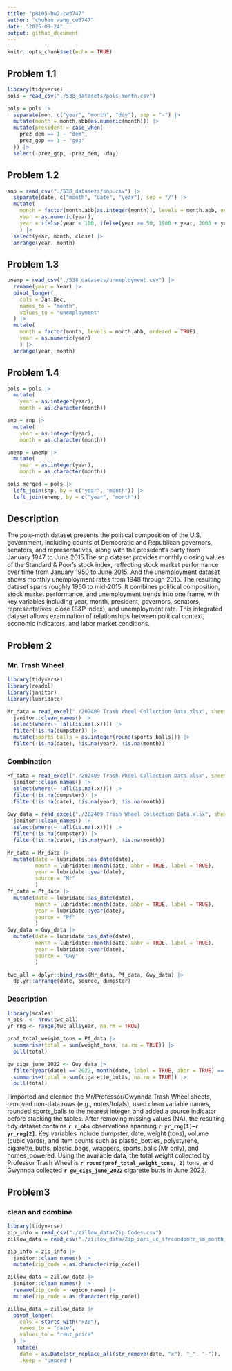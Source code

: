 ```yaml
---
title: "p8105-hw2-cw3747"
author: "chuhan wang_cw3747"
date: "2025-09-24"
output: github_document
---
```


```r
knitr::opts_chunk$set(echo = TRUE)
```

## Problem 1.1
```r
library(tidyverse)
pols = read_csv("./538_datasets/pols-month.csv")
```

```r
pols = pols |>
  separate(mon, c("year", "month", "day"), sep = "-") |>
  mutate(month = month.abb[as.numeric(month)]) |>
  mutate(president = case_when(
    prez_dem == 1 ~ "dem",
    prez_gop == 1 ~ "gop"
  )) |>
  select(-prez_gop, -prez_dem, -day)
```

## Problem 1.2
```r
snp = read_csv("./538_datasets/snp.csv") |>
  separate(date, c("month", "date", "year"), sep = "/") |>
  mutate(
    month = factor(month.abb[as.integer(month)], levels = month.abb, ordered = TRUE),
    year = as.numeric(year),
    year = ifelse(year < 100, ifelse(year >= 50, 1900 + year, 2000 + year), year)
    ) |>
  select(year, month, close) |>
  arrange(year, month)
```

## Problem 1.3
```r
unemp = read_csv("./538_datasets/unemployment.csv") |>
  rename(year = Year) |>
  pivot_longer(
    cols = Jan:Dec,
    names_to = "month",
    values_to = "unemployment"
  ) |>
  mutate(
    month = factor(month, levels = month.abb, ordered = TRUE),
    year = as.numeric(year)
    ) |>
  arrange(year, month)
```

## Problem 1.4
```r
pols = pols |>
  mutate(
    year = as.integer(year),
    month = as.character(month))

snp = snp |>
  mutate(
    year = as.integer(year),
    month = as.character(month))

unemp = unemp |>
  mutate(
    year = as.integer(year),
    month = as.character(month))
```

```r
pols_merged = pols |>
  left_join(snp, by = c("year", "month")) |>
  left_join(unemp, by = c("year", "month"))
```

## Description
The pols-moth dataset presents the political composition of the U.S. government, including counts of Democratic and Republican governors, senators, and representatives, along with the president’s party from January 1947 to June 2015.The snp dataset provides monthly closing values of the Standard & Poor’s stock index, reflecting stock market performance over time from January 1950 to June 2015. And the unemployment dataset shows monthly unemployment rates from 1948 through 2015. The resulting dataset spans roughly 1950 to mid-2015. It combines political composition, stock market performance, and unemployment trends into one frame, with key variables including year, month, president, governors, senators, representatives, close (S&P index), and unemployment rate. This integrated dataset allows examination of relationships between political context, economic indicators, and labor market conditions.

## Problem 2
### Mr. Trash Wheel
```r
library(tidyverse)
library(readxl)
library(janitor)
library(lubridate)

Mr_data = read_excel("./202409 Trash Wheel Collection Data.xlsx", sheet = "Mr. Trash Wheel", skip = 1) |>
  janitor::clean_names() |>
  select(where(~ !all(is.na(.x)))) |>
  filter(!is.na(dumpster)) |>
  mutate(sports_balls = as.integer(round(sports_balls))) |>
  filter(!is.na(date), !is.na(year), !is.na(month))
```

### Combination
```r
Pf_data = read_excel("./202409 Trash Wheel Collection Data.xlsx", sheet = "Professor Trash Wheel", skip = 1) |>
  janitor::clean_names() |>
  select(where(~ !all(is.na(.x)))) |>
  filter(!is.na(dumpster)) |>
  filter(!is.na(date), !is.na(year), !is.na(month))
  
Gwy_data = read_excel("./202409 Trash Wheel Collection Data.xlsx", sheet = "Gwynnda Trash Wheel", skip = 1) |>
  janitor::clean_names() |>
  select(where(~ !all(is.na(.x)))) |>
  filter(!is.na(dumpster)) |>
  filter(!is.na(date), !is.na(year), !is.na(month))
```

```r
Mr_data = Mr_data |>
  mutate(date = lubridate::as_date(date),
         month = lubridate::month(date, abbr = TRUE, label = TRUE),
         year = lubridate::year(date),
         source = "Mr"
         )
Pf_data = Pf_data |>
  mutate(date = lubridate::as_date(date),
         month = lubridate::month(date, abbr = TRUE, label = TRUE),
         year = lubridate::year(date),
         source = "Pf"
         )
Gwy_data = Gwy_data |>
  mutate(date = lubridate::as_date(date),
         month = lubridate::month(date, abbr = TRUE, label = TRUE),
         year = lubridate::year(date),
         source = "Gwy"
         )

twc_all = dplyr::bind_rows(Mr_data, Pf_data, Gwy_data) |>
  dplyr::arrange(date, source, dumpster)

```

### Description
```r
library(scales)
n_obs  <- nrow(twc_all)
yr_rng <- range(twc_all$year, na.rm = TRUE)

prof_total_weight_tons = Pf_data |>
  summarise(total = sum(weight_tons, na.rm = TRUE)) |>
  pull(total)

gw_cigs_june_2022 <- Gwy_data |>
  filter(year(date) == 2022, month(date, label = TRUE, abbr = TRUE) == "Jun") |>
  summarise(total = sum(cigarette_butts, na.rm = TRUE)) |>
  pull(total)
```
I imported and cleaned the Mr/Professor/Gwynnda Trash Wheel sheets, removed non-data rows (e.g., notes/totals), used clean variable names, rounded sports_balls to the nearest integer, and added a source indicator before stacking the tables. After removing missing values (NA), the resulting tidy dataset contains **`r n_obs`** observations spanning **`r yr_rng[1]`–`r yr_rng[2]`**. Key variables include dumpster, date, weight (tons), volume (cubic yards), and item counts such as plastic_bottles, polystyrene, cigarette_butts, plastic_bags, wrappers, sports_balls (Mr only), and homes_powered. Using the available data, the total weight collected by Professor Trash Wheel is **`r round(prof_total_weight_tons, 2)`** tons, and Gwynnda collected **`r gw_cigs_june_2022`** cigarette butts in June 2022.

## Problem3
### clean and combine
```r
library(tidyverse)
zip_info = read_csv("./zillow_data/Zip Codes.csv")
zillow_data = read_csv("./zillow_data/Zip_zori_uc_sfrcondomfr_sm_month_NYC.csv")
```

```r
zip_info = zip_info |>
  janitor::clean_names() |>
  mutate(zip_code = as.character(zip_code))
```

```r
zillow_data = zillow_data |>
  janitor::clean_names() |>
  rename(zip_code = region_name) |>
  mutate(zip_code = as.character(zip_code))
```

```r
zillow_data = zillow_data |>
  pivot_longer(
    cols = starts_with("x20"),
    names_to = "date",
    values_to = "rent_price"
  ) |>
   mutate(
    date = as.Date(str_replace_all(str_remove(date, "x"), "_", "-")),
    .keep = "unused")
```



